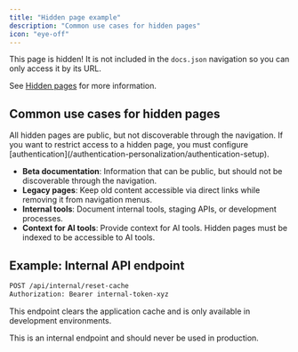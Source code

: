 ```yaml
---
title: "Hidden page example"
description: "Common use cases for hidden pages"
icon: "eye-off"
---
```


This page is hidden! It is not included in the `docs.json` navigation so you can only access it by its URL.

See [Hidden pages](/guides/hidden-pages) for more information.

## Common use cases for hidden pages

<Note>
  All hidden pages are public, but not discoverable through the navigation. If you want to restrict access to a hidden page, you must configure [authentication](/authentication-personalization/authentication-setup).
</Note>

- **Beta documentation**: Information that can be public, but should not be discoverable through the navigation.
- **Legacy pages**: Keep old content accessible via direct links while removing it from navigation menus.
- **Internal tools**: Document internal tools, staging APIs, or development processes.
- **Context for AI tools**: Provide context for AI tools. Hidden pages must be indexed to be accessible to AI tools.

## Example: Internal API endpoint

```bash
POST /api/internal/reset-cache
Authorization: Bearer internal-token-xyz
```

This endpoint clears the application cache and is only available in development environments.

<Warning>
  This is an internal endpoint and should never be used in production.
</Warning>

